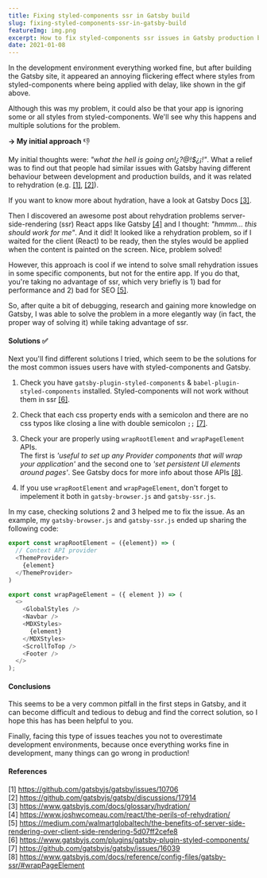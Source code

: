 ```yaml
---
title: Fixing styled-components ssr in Gatsby build
slug: fixing-styled-components-ssr-in-gatsby-build
featureImg: img.png
excerpt: How to fix styled-components ssr issues in Gatsby production build.
date: 2021-01-08
---
```

<!-- #### My Problem ⚠️ -->
In the development environment everything worked fine, but after building the Gatsby site, it appeared an annoying flickering effect where styles from styled-components where being applied with delay, like shown in the gif above.
<!-- The problem becomes more annoying if the user has bad internet connection (replicated slowing down network speed in chrome devtools). -->

Although this was my problem, it could also be that your app is ignoring some or all styles from styled-components. 
We'll see why this happens and multiple solutions for the problem.

**&rarr; My initial approach** 👎<br />

My initial thoughts were: *"what the hell is going on!¿?@!$¿¡!"*.
What a relief was to find out that people had similar issues with Gatsby having different behaviour 
between development and production builds, and it was related to rehydration (e.g. [[1]](https://github.com/gatsbyjs/gatsby/issues/10706), [[2]](https://github.com/gatsbyjs/gatsby/discussions/17914)).

If you want to know more about hydration, have a look at Gatsby Docs [[3]](https://www.gatsbyjs.com/docs/glossary/hydration/).

Then I discovered an awesome post about rehydration problems server-side-rendering (ssr) React apps like Gatsby 
[[4]](https://www.joshwcomeau.com/react/the-perils-of-rehydration/) and I thought: *"hmmm... this should work for me"*. And it did!
It looked like a rehydration problem, so if I waited for the client (React) to be ready, then the styles would be 
applied when the content is painted on the screen. Nice, problem solved!

However, this approach is cool if we intend to solve small rehydration issues in some specific components, but not for the entire app.
If you do that, you're taking no advantage of ssr, which very briefly is 1) bad for performance and 2) bad for SEO [[5]](https://medium.com/walmartglobaltech/the-benefits-of-server-side-rendering-over-client-side-rendering-5d07ff2cefe8).

So, after quite a bit of debugging, research and gaining more knowledge on Gatsby, I was able to 
solve the problem in a more elegantly way (in fact, the proper way of solving it) while taking advantage of ssr.

#### Solutions ✅
Next you'll find different solutions I tried, which seem to be the solutions for the most common issues users have with styled-components and Gatsby.

1. Check you have `gatsby-plugin-styled-components` & `babel-plugin-styled-components` installed. Styled-components will not work without them in ssr [[6]](https://www.gatsbyjs.com/plugins/gatsby-plugin-styled-components/).<br />

2. Check that each css property ends with a semicolon and there are no css typos like closing a line 
with double semicolon `;;` [[7]](https://github.com/gatsbyjs/gatsby/issues/16039). 

3. Check your are properly using `wrapRootElement` and `wrapPageElement` APIs.<br />
The first is *'useful to set up any Provider components that will wrap 
your application'* and the second one to *'set persistent UI elements around pages'*. See Gatsby docs for more info about those APIs [[8]](https://www.gatsbyjs.com/docs/reference/config-files/gatsby-ssr/#wrapPageElement).

4. If you use `wrapRootElement` and `wrapPageElement`, don't forget to impelement it both in `gatsby-browser.js` and `gatsby-ssr.js`.<br />

In my case, checking solutions 2 and 3 helped me to fix the issue. As an example, my `gatsby-browser.js` and `gatsby-ssr.js` ended up sharing the following code:

```javascript
export const wrapRootElement = ({element}) => (
  // Context API provider
  <ThemeProvider>
    {element}
  </ThemeProvider>
)

export const wrapPageElement = ({ element }) => (
  <>
    <GlobalStyles />
    <Navbar />
    <MDXStyles>
      {element}
    </MDXStyles>
    <ScrollToTop />
    <Footer />
  </>
);
```

#### Conclusions
This seems to be a very common pitfall in the first steps in Gatsby, and it can become difficult and tedious to debug and find the correct solution, so I hope this has has been helpful to you.

Finally, facing this type of issues teaches you not to overestimate development environments, because once everything works fine in development, many things can go wrong in production!

#### References
[1] https://github.com/gatsbyjs/gatsby/issues/10706<br />
[2] https://github.com/gatsbyjs/gatsby/discussions/17914<br />
[3] https://www.gatsbyjs.com/docs/glossary/hydration/<br />
[4] https://www.joshwcomeau.com/react/the-perils-of-rehydration/<br />
[5] https://medium.com/walmartglobaltech/the-benefits-of-server-side-rendering-over-client-side-rendering-5d07ff2cefe8<br />
[6] https://www.gatsbyjs.com/plugins/gatsby-plugin-styled-components/<br />
[7] https://github.com/gatsbyjs/gatsby/issues/16039<br />
[8] https://www.gatsbyjs.com/docs/reference/config-files/gatsby-ssr/#wrapPageElement



